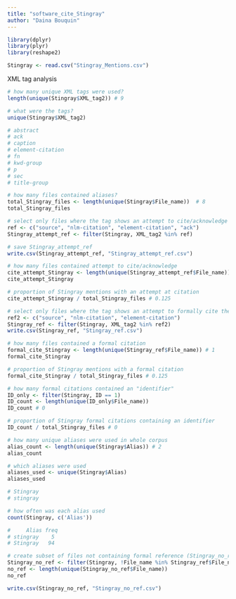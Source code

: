 ```yaml
---
title: "software_cite_Stingray"
author: "Daina Bouquin"
---
```


```r
library(dplyr)
library(plyr)
library(reshape2)

Stingray <- read.csv("Stingray_Mentions.csv")
```

XML tag analysis
```r
# how many unique XML tags were used?
length(unique(Stingray$XML_tag2)) # 9

# what were the tags?
unique(Stingray$XML_tag2)

# abstract 
# ack 
# caption 
# element-citation 
# fn 
# kwd-group 
# p 
# sec 
# title-group

# how many files contained aliases?
total_Stingray_files <- length(unique(Stingray$File_name))  # 8
total_Stingray_files

# select only files where the tag shows an attempt to cite/acknowledge (Stingray_attempt_ref)
ref <- c("source", "nlm-citation", "element-citation", "ack")
Stingray_attempt_ref <- filter(Stingray, XML_tag2 %in% ref)

# save Stingray_attempt_ref
write.csv(Stingray_attempt_ref, "Stingray_attempt_ref.csv")

# how many files contained attempt to cite/acknowledge
cite_attempt_Stingray <- length(unique(Stingray_attempt_ref$File_name)) # 1
cite_attempt_Stingray

# proportion of Stingray mentions with an attempt at citation
cite_attempt_Stingray / total_Stingray_files # 0.125

# select only files where the tag shows an attempt to formally cite the software (Stingray_ref)
ref2 <- c("source", "nlm-citation", "element-citation")
Stingray_ref <- filter(Stingray, XML_tag2 %in% ref2)
write.csv(Stingray_ref, "Stingray_ref.csv")

# how many files contained a formal citation
formal_cite_Stingray <- length(unique(Stingray_ref$File_name)) # 1
formal_cite_Stingray

# proportion of Stingray mentions with a formal citation
formal_cite_Stingray / total_Stingray_files # 0.125

# how many formal citations contained an "identifier"
ID_only <- filter(Stingray, ID == 1)
ID_count <- length(unique(ID_only$File_name))
ID_count # 0

# proportion of Stingray formal citations containing an identifier
ID_count / total_Stingray_files # 0

# how many unique aliases were used in whole corpus
alias_count <- length(unique(Stingray$Alias)) # 2
alias_count

# which aliases were used
aliases_used <- unique(Stingray$Alias)
aliases_used

# Stingray 
# stingray

# how often was each alias used
count(Stingray, c('Alias'))

#     Alias freq
# stingray    5
# Stingray   94

# create subset of files not containing formal reference (Stingray_no_ref)
Stingray_no_ref <- filter(Stingray, !File_name %in% Stingray_ref$File_name)
no_ref <- length(unique(Stingray_no_ref$File_name)) 
no_ref

write.csv(Stingray_no_ref, "Stingray_no_ref.csv")
```